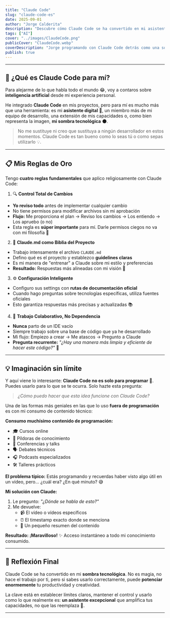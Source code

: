 ```yaml
---
title: "Claude Code"
slug: "claude-code-es"
date: 2025-09-01
author: "Jorge Calderita"
description: "Descubre cómo Claude Code se ha convertido en mi asistente de desarrollo favorito y las reglas que aplico para maximizar su potencial."
tags: ["AI"]
cover: "../images/ClaudeCode.png"
publicCover: "ClaudeCode.webp"
coverDescription: "Jorge programando con Claude Code detrás como una sombra tecnologíca, en el bocadillo está escrito ¨Claude Code Help You¨"
publish: true
---
```

---

## 🤔 ¿Qué es Claude Code para mí?

Para alejarme de lo que habla todo el mundo 😂, voy a contaros sobre **inteligencia artificial** desde mi experiencia personal. 

He integrado **Claude Code** en mis proyectos, pero para mí es mucho más que una herramienta: es mi **asistente digital** 👥, un miembro más de mi equipo de desarrollo, una extensión de mis capacidades o, como bien representa la imagen, **mi sombra tecnológica** 🌑.

> No me sustituye ni creo que sustituya a ningún desarrollador en estos momentos. Claude Code es tan bueno como lo seas tú o como sepas utilizarlo 💡.

---

## 📋 Mis Reglas de Oro

Tengo **cuatro reglas fundamentales** que aplico religiosamente con Claude Code:

1. 🔍 **Control Total de Cambios**
- **Yo reviso todo** antes de implementar cualquier cambio
- No tiene permisos para modificar archivos sin mi aprobación
- **Flujo:** Me proporciona el plan → Reviso los cambios → Los entiendo → Los apruebo (o no)
- Esta regla es **súper importante** para mí. Darle permisos ciegos no va con mi filosofía 🚫

2. 📝 **Claude.md como Biblia del Proyecto**
- Trabajo intensamente el archivo `CLAUDE.md` 
- Defino qué es el proyecto y establezco **guidelines claras**
- Es mi manera de "entrenar" a Claude sobre mi estilo y preferencias
- **Resultado:** Respuestas más alineadas con mi visión 🎯

3. ⚙️ **Configuración Inteligente**
- Configuro sus settings con **rutas de documentación oficial**
- Cuando hago preguntas sobre tecnologías específicas, utiliza fuentes oficiales
- Esto garantiza respuestas más precisas y actualizadas 📚

4. 🚀 **Trabajo Colaborativo, No Dependencia**
- **Nunca** parto de un IDE vacío
- Siempre trabajo sobre una base de código que ya he desarrollado
- Mi flujo: Empiezo a crear → Me atascos → Pregunto a Claude
- **Pregunta recurrente:** *"¿Hay una manera más limpia y eficiente de hacer este código?"* 🤝

---

## 💡 Imaginación sin límite

Y aquí viene lo interesante: **Claude Code no es solo para programar** 🎨. Puedes usarlo para lo que se te ocurra. Solo hazte esta pregunta:

> *¿Cómo puedo hacer que esta idea funcione con Claude Code?*

Una de las formas más geniales en las que lo uso **fuera de programación** es con mi consumo de contenido técnico:

**Consumo muchísimo contenido de programación:**
- 🎓 Cursos online
- 💊 Píldoras de conocimiento  
- 🎤 Conferencias y talks
- 🗣️ Debates técnicos
- 🎧 Podcasts especializados
- 🛠️ Talleres prácticos

**El problema típico:** Estás programando y recuerdas haber visto algo útil en un vídeo, pero... ¿cuál era? ¿En qué minuto? 😅

**Mi solución con Claude:**
1. Le pregunto: *"¿Dónde se habla de esto?"*
2. Me devuelve:
   - 📹 El vídeo o vídeos específicos
   - ⏰ El timestamp exacto donde se menciona
   - 📄 Un pequeño resumen del contenido

**Resultado:** ¡**Maravilloso!** ✨ Acceso instantáneo a todo mi conocimiento consumido.

---

## 🎯 Reflexión Final

Claude Code se ha convertido en mi **sombra tecnológica**. No es magia, no hace el trabajo por ti, pero si sabes usarlo correctamente, puede **potenciar enormemente** tu productividad y creatividad.

La clave está en establecer límites claros, mantener el control y usarlo como lo que realmente es: **un asistente excepcional** que amplifica tus capacidades, no que las reemplaza 🚀.

---